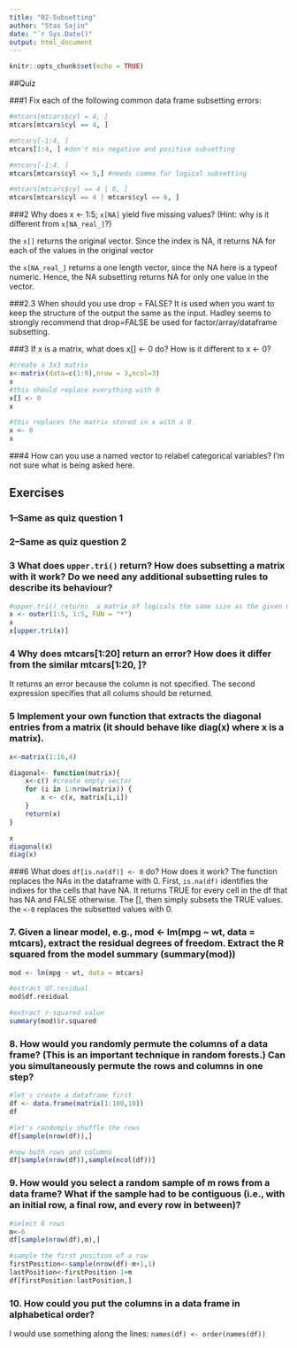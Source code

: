 ```yaml
---
title: "02-Subsetting"
author: "Stas Sajin"
date: "`r Sys.Date()"
output: html_document
---
```


```r
knitr::opts_chunk$set(echo = TRUE)
```

##Quiz

###1 Fix each of the following common data frame subsetting errors:

```r
#mtcars[mtcars$cyl = 4, ]
mtcars[mtcars$cyl == 4, ]

#mtcars[-1:4, ]
mtcars[1:4, ] #don't mix negative and positive subsetting

#mtcars[-1:4, ]
mtcars[mtcars$cyl <= 5,] #needs comma for logical subsetting

#mtcars[mtcars$cyl == 4 | 6, ]
mtcars[mtcars$cyl == 4 | mtcars$cyl == 6, ]
```


###2 Why does x <- 1:5; `x[NA]` yield five missing values? (Hint: why is it different from `x[NA_real_]`?)

the `x[]` returns the original vector. Since the index is NA, it returns NA for each of the values in the original vector

the `x[NA_real_]` returns a one length vector, since the NA here is a typeof numeric. Hence, the NA subsetting returns NA for only one value in the vector.


###2.3 When should you use drop = FALSE?
It is used when you want to keep the structure of the output the same as the input. Hadley seems to strongly recommend that drop=FALSE be used for factor/array/dataframe subsetting. 

###3 If x is a matrix, what does x[] <- 0 do? How is it different to x <- 0?
```r
#create a 3x3 matrix
x<-matrix(data=c(1:9),nrow = 3,ncol=3)
x
#this should replace everything with 0
x[] <- 0 
x

#this replaces the matrix stored in x with a 0.
x <- 0
x
```

###4 How can you use a named vector to relabel categorical variables?
I'm not sure what is being asked here.


## Exercises

### 1--Same as quiz question 1
### 2--Same as quiz question 2
### 3 What does `upper.tri()` return? How does subsetting a matrix with it work? Do we need any additional subsetting rules to describe its behaviour?


```r
#upper.tri() returns  a matrix of logicals the same size as the given matrix in the lower or upper triangle. Using the upper.tri() for subsetting will return the values for the upper triangle. We can specify the rule for whether it should also subset the diagonal or not.
x <- outer(1:5, 1:5, FUN = "*")
x
x[upper.tri(x)]
```

### 4 Why does mtcars[1:20] return an error? How does it differ from the similar mtcars[1:20, ]?

It returns an error because the column is not specified. The second expression specifies that all colums should be returned.

### 5 Implement your own function that extracts the diagonal entries from a matrix (it should behave like diag(x) where x is a matrix).
```r
x<-matrix(1:16,4)

diagonal<- function(matrix){
    x<-c() #create empty vector
    for (i in 1:nrow(matrix)) {
        x <- c(x, matrix[i,i])
    }
    return(x)
}

x
diagonal(x)
diag(x)
```

###6 What does `df[is.na(df)] <- 0` do? How does it work?
The function replaces the NAs in the dataframe with 0. First, `is.na(df)` identifies the indixes for the cells that have NA. It returns TRUE for every cell in the df that has NA and FALSE otherwise. The [], then simply subsets the TRUE values. the `<-0` replaces the subsetted values with 0.


### 7. Given a linear model, e.g., mod <- lm(mpg ~ wt, data = mtcars), extract the residual degrees of freedom. Extract the R squared from the model summary (summary(mod))

```r
mod <- lm(mpg ~ wt, data = mtcars)

#extract df.residual
mod$df.residual

#extract r-squared value
summary(mod)$r.squared
```


### 8. How would you randomly permute the columns of a data frame? (This is an important technique in random forests.) Can you simultaneously permute the rows and columns in one step?

```r
#let's create a dataframe first
df <- data.frame(matrix(1:100,10))
df

#let's randomply shuffle the rows
df[sample(nrow(df)),]

#now both rows and columns
df[sample(nrow(df)),sample(ncol(df))]
```

### 9. How would you select a random sample of m rows from a data frame? What if the sample had to be contiguous (i.e., with an initial row, a final row, and every row in between)?

```r
#select 6 rows
m<-6
df[sample(nrow(df),m),]

#sample the first position of a row
firstPosition<-sample(nrow(df)-m+1,1)
lastPosition<-firstPosition-1+m
df[firstPosition:lastPosition,]
```


### 10. How could you put the columns in a data frame in alphabetical order?
I would use something along the lines: `names(df) <- order(names(df))`